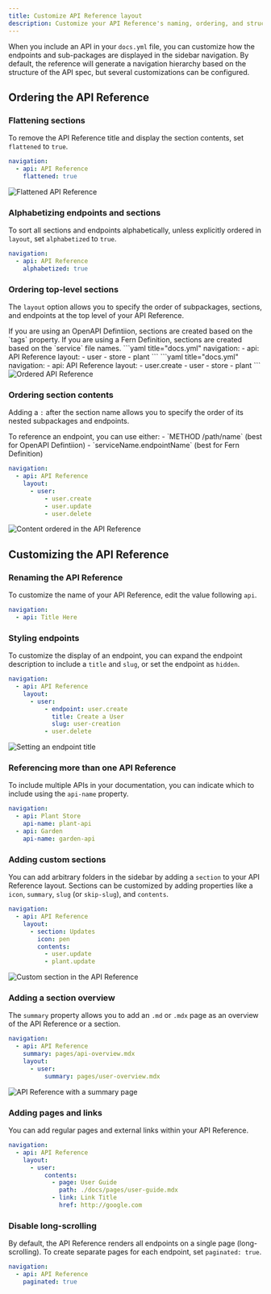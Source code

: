 ```yaml
---
title: Customize API Reference layout
description: Customize your API Reference's naming, ordering, and structure.  
---
```


When you include an API in your `docs.yml` file, you can customize how the endpoints and sub-packages are displayed in the sidebar navigation. By default, the reference will generate a navigation hierarchy based on the structure of the API spec, but several customizations can be configured.

## Ordering the API Reference

### Flattening sections
To remove the API Reference title and display the section contents, set `flattened` to `true`.

```yaml title="docs.yml"
navigation: 
  - api: API Reference
    flattened: true
```

<Frame>
<img src="flattened.png" alt="Flattened API Reference" />
</Frame>

### Alphabetizing endpoints and sections
To sort all sections and endpoints alphabetically, unless explicitly ordered in `layout`, set `alphabetized` to `true`.


```yaml title="docs.yml"
navigation: 
  - api: API Reference
    alphabetized: true
```

### Ordering top-level sections
The `layout` option allows you to specify the order of subpackages, sections, and endpoints at the top level of your API Reference.

<Note title="Section names">
If you are using an OpenAPI Defintiion, sections are created based on the `tags` property. If you are using a Fern Definition, sections are created based on the `service` file names.
</Note>

<Tabs>
<Tab title="Ordering sections">
```yaml title="docs.yml"
navigation: 
  - api: API Reference
    layout: 
      - user
      - store
      - plant
```
</Tab>

<Tab title="Ordering sections and endpoints">
```yaml title="docs.yml"
navigation: 
  - api: API Reference
    layout: 
      - user.create
      - user
      - store
      - plant
```

<Frame>
<img src="ordered.png" alt="Ordered API Reference" />
</Frame>
</Tab>
</Tabs>

### Ordering section contents
Adding a `:` after the section name allows you to specify the order of its nested subpackages and endpoints. 

<Note title="Referencing Endpoints">
To reference an endpoint, you can use either:
- `METHOD /path/name` (best for OpenAPI Defintiion)
- `serviceName.endpointName` (best for Fern Definition)
</Note>

```yaml title="docs.yml"
navigation: 
  - api: API Reference
    layout: 
      - user: 
          - user.create
          - user.update
          - user.delete        
```

<Frame>
<img src="content-ordered.png" alt="Content ordered in the API Reference" />
</Frame>

## Customizing the API Reference

### Renaming the API Reference 
To customize the name of your API Reference, edit the value following `api`. 

```yaml title="docs.yml"
navigation:
  - api: Title Here
```

### Styling endpoints
To customize the display of an endpoint, you can expand the endpoint description to include a `title` and `slug`, or set the endpoint as `hidden`. 

```yaml title="docs.yml"
navigation: 
  - api: API Reference
    layout: 
      - user: 
          - endpoint: user.create
            title: Create a User
            slug: user-creation
          - user.delete
```

<Frame>
<img src="custom-endpoint.png" alt="Setting an endpoint title" />
</Frame>

### Referencing more than one API Reference
To include multiple APIs in your documentation, you can indicate which to include using the `api-name` property. 

```yaml title="docs.yml"
navigation:
  - api: Plant Store
    api-name: plant-api
  - api: Garden
    api-name: garden-api
```


### Adding custom sections
You can add arbitrary folders in the sidebar by adding a `section` to your API Reference layout. Sections can be customized by adding properties like a `icon`, `summary`, `slug` (or `skip-slug`), and `contents`. 

```yaml title="docs.yml"
navigation: 
  - api: API Reference
    layout: 
      - section: Updates
        icon: pen
        contents: 
          - user.update
          - plant.update
```

<Frame>
<img src="custom-section.png" alt="Custom section in the API Reference" />
</Frame>

### Adding a section overview
The `summary` property allows you to add an `.md` or `.mdx` page as an overview of the API Reference or a section. 

```yaml title="docs.yml"
navigation: 
  - api: API Reference
    summary: pages/api-overview.mdx
    layout: 
      - user: 
          summary: pages/user-overview.mdx
```

<Frame>
<img src="summary.png" alt="API Reference with a summary page" />
</Frame>

### Adding pages and links
You can add regular pages and external links within your API Reference. 

```yaml title="docs.yml"
navigation: 
  - api: API Reference
    layout: 
      - user: 
          contents: 
            - page: User Guide
              path: ./docs/pages/user-guide.mdx
            - link: Link Title
              href: http://google.com
```

### Disable long-scrolling
By default, the API Reference renders all endpoints on a single page (long-scrolling). To create separate pages for each endpoint, set `paginated: true`. 

```yaml title="docs.yml"
navigation: 
  - api: API Reference
    paginated: true
```
